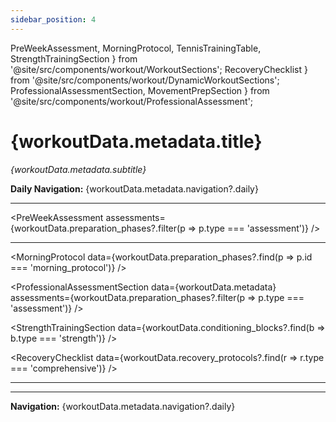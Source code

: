 ```yaml
---
sidebar_position: 4
---
```


  PreWeekAssessment, 
  MorningProtocol, 
  TennisTrainingTable, 
  StrengthTrainingSection 
} from '@site/src/components/workout/WorkoutSections';
  RecoveryChecklist
} from '@site/src/components/workout/DynamicWorkoutSections';
  ProfessionalAssessmentSection,
  MovementPrepSection 
} from '@site/src/components/workout/ProfessionalAssessment';

<WorkoutNav weekNumber={3} />

# {workoutData.metadata.title}

_{workoutData.metadata.subtitle}_

**Daily Navigation:** {workoutData.metadata.navigation?.daily}

<WorkoutCarouselFromData week={3} day="thursday" />

---

<PreWeekAssessment assessments={workoutData.preparation_phases?.filter(p => p.type === 'assessment')} />

---

<MorningProtocol data={workoutData.preparation_phases?.find(p => p.id === 'morning_protocol')} />

<ProfessionalAssessmentSection 
  data={workoutData.metadata}
  assessments={workoutData.preparation_phases?.filter(p => p.type === 'assessment')} 
/>

<TennisTrainingTable data={workoutData.skill_training} />

<MovementPrepSection 
  data={workoutData.metadata}
  exercises={workoutData.movement_preparation?.exercises}
/>

<StrengthTrainingSection data={workoutData.conditioning_blocks?.find(b => b.type === 'strength')} />

<RecoveryChecklist data={workoutData.recovery_protocols?.find(r => r.type === 'comprehensive')} />

---

<EmailCapture />

---

**Navigation:** {workoutData.metadata.navigation?.daily}
